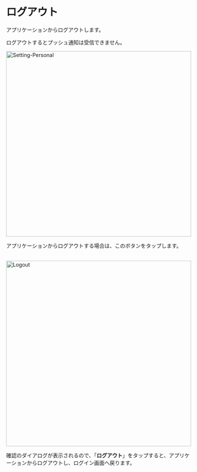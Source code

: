 # ログアウト

アプリケーションからログアウトします。

<Warning>ログアウトするとプッシュ通知は受信できません。</Warning>

<Image src="/assets/setting/setting-personal.png" alt="Setting-Personal" height="500" />

アプリケーションからログアウトする場合は、このボタンをタップします。<br></br>

<Image src="/assets/logout/logout.png" alt="Logout" height="500" />

確認のダイアログが表示されるので、「**ログアウト**」をタップすると、アプリケーションからログアウトし、ログイン画面へ戻ります。
